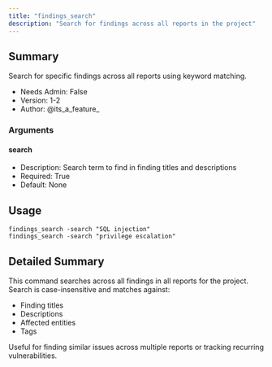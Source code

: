 ```yaml
---
title: "findings_search"
description: "Search for findings across all reports in the project"
---
```


## Summary

Search for specific findings across all reports using keyword matching.

- Needs Admin: False
- Version: 1-2
- Author: @its_a_feature_

### Arguments

#### search
- Description: Search term to find in finding titles and descriptions
- Required: True
- Default: None


## Usage

```
findings_search -search "SQL injection"
findings_search -search "privilege escalation"
```

## Detailed Summary

This command searches across all findings in all reports for the project. Search is case-insensitive and matches against:
- Finding titles
- Descriptions
- Affected entities
- Tags

Useful for finding similar issues across multiple reports or tracking recurring vulnerabilities.
